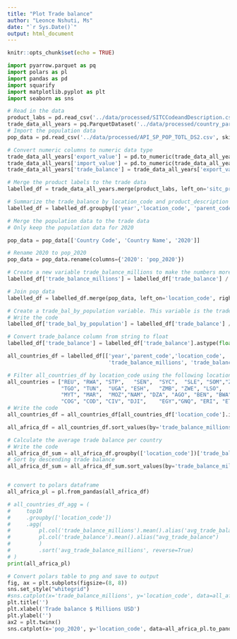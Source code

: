 ```yaml
---
title: "Plot Trade balance"
author: "Leonce Nshuti, Ms"
date: "`r Sys.Date()`"
output: html_document
---
```


```r
knitr::opts_chunk$set(echo = TRUE)
```


```python
import pyarrow.parquet as pq
import polars as pl
import pandas as pd
import squarify
import matplotlib.pyplot as plt
import seaborn as sns

# Read in the data
product_labs = pd.read_csv('../data/processed/SITCCodeandDescription.csv')
trade_data_all_years = pq.ParquetDataset('../data/processed/country_partner_sitcproduct4digit_year_all.parquet').read_pandas().to_pandas()
# Import the population data
pop_data = pd.read_csv('../data/processed/API_SP_POP_TOTL_DS2.csv', skiprows=4)

# Convert numeric columns to numeric data type
trade_data_all_years['export_value'] = pd.to_numeric(trade_data_all_years['export_value'], errors='coerce')
trade_data_all_years['import_value'] = pd.to_numeric(trade_data_all_years['import_value'], errors='coerce')
trade_data_all_years['trade_balance'] = trade_data_all_years['export_value'] - trade_data_all_years['import_value']

# Merge the product labels to the trade data
labelled_df = trade_data_all_years.merge(product_labs, left_on='sitc_product_code', right_on='parent_code', how='inner')

# Summarize the trade_balance by location_code and product_description
labelled_df = labelled_df.groupby(['year','location_code', 'parent_code', 'partner_code', 'description'])['trade_balance'].sum().reset_index()

# Merge the population data to the trade data
# Only keep the population data for 2020 

pop_data = pop_data[['Country Code', 'Country Name', '2020']]

# Rename 2020 to pop_2020
pop_data = pop_data.rename(columns={'2020': 'pop_2020'})

# Create a new variable trade_balance_millions to make the numbers more readable
labelled_df['trade_balance_millions'] = labelled_df['trade_balance'] / 1000000

# Join pop_data 
labelled_df = labelled_df.merge(pop_data, left_on='location_code', right_on='Country Code', how='inner')

# Create a trade_bal_by_population variable. This variable is the trade balance divided by the population 
# Write the code
labelled_df['trade_bal_by_population'] = labelled_df['trade_balance'] / labelled_df['pop_2020']

# Convert trade_balance column from string to float
labelled_df['trade_balance'] = labelled_df['trade_balance'].astype(float)

all_countries_df = labelled_df[['year','parent_code','location_code', 'partner_code', 'description', 
                                'trade_balance_millions', 'trade_balance', 'pop_2020', 'trade_bal_by_population']].drop_duplicates()

# Filter all_countries_df by location_code using the following locations 
all_countries = ["REU", "RWA", "STP",	"SEN", 	"SYC", 	"SLE", "SOM","ZAF", "SSD", "SDN", "SWZ", "TZA", "NGA", "NER",
                 "TGO", "TUN",	"UGA", "ESH",	"ZMB", "ZWE", "LSO",	"LBR",	"LBY", "MDG", "MLI", "MWI",	"MRT",	"MUS",	
                 "MYT",	"MAR",	"MOZ","NAM", "DZA", "AGO", "BEN", "BWA", "BFA", "BDI", "CMR", "CPV","CAF",	"TCD", "COM", 
                 "COG", "COD", "CIV", "DJI",	"EGY","GNQ", "ERI",	"ETH", "GAB", "GMB", "GHA", "GIN", "GNB", "KEN"]
# Write the code
all_countries_df = all_countries_df[all_countries_df['location_code'].isin(all_countries)]

all_africa_df = all_countries_df.sort_values(by='trade_balance_millions', ascending=False)

# Calculate the average trade balance per country 
# Write the code
all_africa_df_sum = all_africa_df.groupby(['location_code'])['trade_balance_millions'].sum().reset_index()
# Sort by descending trade balance
all_africa_df_sum = all_africa_df_sum.sort_values(by='trade_balance_millions', ascending=False)


# convert to polars dataframe
all_africa_pl = pl.from_pandas(all_africa_df)

# all_countries_df_agg = (
#     top10
#     .groupby(['location_code'])
#     .agg(
#         pl.col('trade_balance_millions').mean().alias('avg_trade_balance_millions'), 
#         pl.col('trade_balance').mean().alias("avg_trade_balance")
#         )
#         .sort('avg_trade_balance_millions', reverse=True)
# )
print(all_africa_pl)

# Convert polars table to png and save to output 
fig, ax = plt.subplots(figsize=(8, 8))
sns.set_style("whitegrid")
#sns.catplot(x='trade_balance_millions', y='location_code', data=all_africa_pl.to_pandas(), kind='bar', height=8, aspect=0.8)
plt.title('')
plt.xlabel('Trade balance $ Millions USD')
plt.ylabel('')
ax2 = plt.twinx()
sns.catplot(x='pop_2020', y='location_code', data=all_africa_pl.to_pandas(), kind='bar', height=8, aspect=0.8)

```
